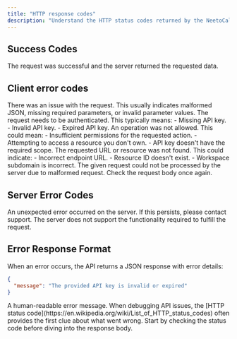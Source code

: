 ```yaml
---
title: "HTTP response codes"
description: "Understand the HTTP status codes returned by the NeetoCal API."
---
```


## Success Codes

<ResponseField name='200 OK'>
  The request was successful and the server returned the requested data.
</ResponseField>

## Client error codes

<ResponseField name='400 Bad Request'>
  There was an issue with the request. This usually indicates malformed JSON,
  missing required parameters, or invalid parameter values.
</ResponseField>

<ResponseField name='401 Unauthorized'>
  The request needs to be authenticated. This typically means:
  - Missing API key.
  - Invalid API key.
  - Expired API key.
</ResponseField>

<ResponseField name='403 Forbidden'>
  An operation was not allowed. This could mean:
  - Insufficient permissions for the requested action.
  - Attempting to access a resource you don't own.
  - API key doesn't have the required scope.
</ResponseField>

<ResponseField name='404 Not Found'>
  The requested URL or resource was not found. This could indicate:
  - Incorrect endpoint URL.
  - Resource ID doesn't exist.
  - Workspace subdomain is incorrect.
</ResponseField>

<ResponseField name='422 Unprocessable entity'>
  The given request could not be processed by the server due to malformed
  request. Check the request body once again.
</ResponseField>

## Server Error Codes

<ResponseField name='500 Internal Server Error'>
  An unexpected error occurred on the server. If this persists, please contact
  support.
</ResponseField>

<ResponseField name='501 Not Implemented'>
  The server does not support the functionality required to fulfill the request.
</ResponseField>

## Error Response Format

When an error occurs, the API returns a JSON response with error details:

```json Error Response Example
{
  "message": "The provided API key is invalid or expired"
}
```

<ResponseField name='error.message' type='string'>
  A human-readable error message.
</ResponseField>

<Tip>
  When debugging API issues, the [HTTP status
  code](https://en.wikipedia.org/wiki/List_of_HTTP_status_codes) often provides
  the first clue about what went wrong. Start by checking the status code before
  diving into the response body.
</Tip>
